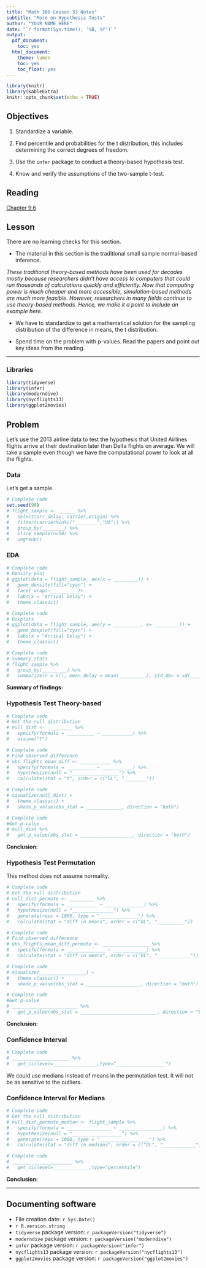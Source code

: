 ```yaml
---
title: "Math 300 Lesson 33 Notes"
subtitle: "More on Hypothesis Tests"
author: "YOUR NAME HERE"
date: "`r format(Sys.time(), '%B, %Y')`"
output:
  pdf_document:
    toc: yes
  html_document:
    theme: lumen
    toc: yes
    toc_float: yes
---
```



```r
library(knitr)
library(kableExtra)
knitr::opts_chunk$set(echo = TRUE)
```

## Objectives

1. Standardize a variable.       

2. Find percentile and probabilities for the t distribution, this includes determining the correct degrees of freedom.  

3. Use the `infer` package to conduct a theory-based hypothesis test. 

4. Know and verify the assumptions of the two-sample t-test.


## Reading 

[Chapter 9.6](https://moderndive.com/9-hypothesis-testing.html#nhst-conclusion)


## Lesson 

There are no learning checks for this section. 

+ The material in this section is the traditional small sample normal-based inference. 

*These traditional theory-based methods have been used for decades mostly because researchers didn’t have access to computers that could run thousands of calculations quickly and efficiently. Now that computing power is much cheaper and more accessible, simulation-based methods are much more feasible. However, researchers in many fields continue to use theory-based methods. Hence, we make it a point to include an example here.*

+ We have to standardize to get a mathematical solution for the sampling distribution of the difference in means, the t distribution.  


+ Spend time on the problem with p-values. Read the papers and point out key ideas from the reading.

***

### Libraries 

```r
library(tidyverse)
library(infer)
library(moderndive)
library(nycflights13)
library(ggplot2movies)
```

## Problem

Let's use the 2013 airline data to test the hypothesis that United Airlines flights arrive at their destination later than Delta flights on average. We will take a sample even though we have the computational power to look at all the flights.

### Data

Let's get a sample.

```r
# Complete code
set.seed(90)
# flight_sample <- ______ %>%
#   select(arr_delay, carrier,origin) %>%
#   filter(carrier%in%c("________","UA")) %>%
#   group_by(________) %>%
#   slice_sample(n=50) %>%
#   ungroup()
```


### EDA

```r
# Complete code
# Density plot 
# ggplot(data = flight_sample, aes(x = _________)) +
#   geom_density(fill="cyan") +
#   facet_wrap(~__________)+
#   labs(x = "Arrival Delay") +
#   theme_classic()
```

```r
# Complete code 
# Boxplots
# ggplot(data = flight_sample, aes(y = __________, x= _________)) +
#   geom_boxplot(fill="cyan") +
#   labs(x = "Arrival Delay") +
#   theme_classic()
```

```r
# Complete code 
# Summary stats
# flight_sample %>% 
#   group_by(_________) %>% 
#   summarize(n = n(), mean_delay = mean(__________), std_dev = sd(__________))
```

**Summary of findings:**

### Hypothesis Test Theory-based

```r
# Complete code 
# Get the null distribution
# null_dist <- _________ %>%
#   specify(formula = __________ ~ ___________) %>%
#   assume("t")
```




```r
# Complete code 
# Find observed difference
# obs_flights_mean_diff <- ___________ %>% 
#   specify(formula = __________ ~ ___________) %>% 
#   hypothesize(null = "_________________") %>% 
#   calculate(stat = "t", order = c("DL", "________"))
```

```r
# Complete code 
# visualize(null_dist) +
#   theme_classic() +
#   shade_p_value(obs_stat = _____________, direction = "both")
```

```r
# Complete code 
#Get p-value
# null_dist %>% 
#   get_p_value(obs_stat = ___________________, direction = "both")
```

**Conclusion:**





### Hypothesis Test Permutation

This method does not assume normality. 


```r
# Complete code 
# Get the null distribution
# null_dist_permute <- _________ %>% 
#   specify(formula = ___________ ~ ______________) %>% 
#   hypothesize(null = "_______________") %>% 
#   generate(reps = 1000, type = "______________") %>% 
#   calculate(stat = "diff in means", order = c("DL", "__________"))
```




```r
# Complete code 
# Find observed difference
# obs_flights_mean_diff_permute <- _________________ %>% 
#   specify(formula = ______________ ~ ____________) %>% 
#   calculate(stat = "diff in means", order = c("DL", "____________"))
```



```r
# Complete code 
# visualize(_________________) +
#   theme_classic() +
#   shade_p_value(obs_stat = ____________________, direction = "both")
```

```r
# Complete code 
#Get p-value
# ________________________ %>% 
#   get_p_value(obs_stat = ____________________________, direction = "both")
```

**Conclusion:**

### Confidence Interval

```r
# Complete code 
# _____________________ %>% 
#   get_ci(level=________________,type="__________________")
```

We could use medians instead of means in the permutation test. It will not be as sensitive to the outliers. 

### Confidence Interval for Medians



```r
# Complete code 
# Get the null distribution
# null_dist_permute_median <- flight_sample %>% 
#   specify(formula = ________________ ~ ________________) %>% 
#   hypothesize(null = "__________________") %>% 
#   generate(reps = 1000, type = "__________________") %>% 
#   calculate(stat = "diff in medians", order = c("DL", "____________"))
```

```r
# Complete code 
# ______________________ %>% 
#   get_ci(level=_____________,type="percentile")
```

**Conclusion:**

***

## Documenting software 

  * File creation date: `r Sys.Date()`
  * `r R.version.string`
  * `tidyverse` package version: `r packageVersion("tidyverse")`
  * `moderndive` package version: `r packageVersion("moderndive")`
  * `infer` package version: `r packageVersion("infer")`
  * `nycflights13` package version: `r packageVersion("nycflights13")`
  * `ggplot2movies` package version: `r packageVersion("ggplot2movies")`

